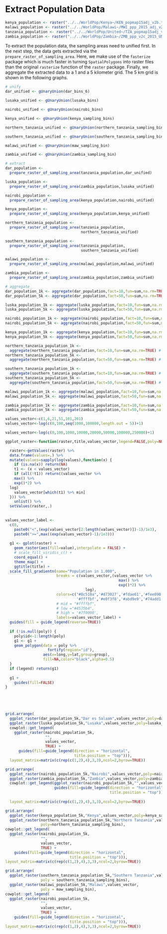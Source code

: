 # Extract Population Data {#prep}

```r
kenya_population <- raster("../../WorldPop/Kenya~/KEN_popmap15adj_v2b.tif")
malawi_population <- raster("../../WorldPop/Malawi~/MWI_ppp_2015_adj_v2.tif")
tanzania_population <- raster("../../WorldPop/United~/TZA_popmap15adj_v2b.tif")
zambia_population <- raster("../../WorldPop/Zambia~/ZMB_ppp_v2c_2015_UNadj.tif")
```

To extract the population data, the sampling areas need to unified first. In the next step, the data gets extracted via the `prepare_raster_of_sampling_area`. Here, we make use of the `fasterize` package which is much faster in turning `SpatialPolygons` into raster files than the original `rasterize` function of the `raster` package. Finally, we aggregate the extracted data to a 1 and a 5 kilometer grid. The 5 km grid is shown in the following graphs.  


```r
# unify
dar_unified <- gUnaryUnion(dar_bins_6)

lusaka_unified <- gUnaryUnion(lusaka_bins)

nairobi_unified <- gUnaryUnion(nairobi_bins)

kenya_unified <- gUnaryUnion(kenya_sampling_bins)

northern_tanzania_unified <- gUnaryUnion(northern_tanzania_sampling_bins)

southern_tanzania_unified <- gUnaryUnion(southern_tanzania_sampling_bins)

malawi_unified <- gUnaryUnion(maw_sampling_bin)

zambia_unified <- gUnaryUnion(zambia_sampling_bin)

# extract
dar_population <- 
  prepare_raster_of_sampling_area(tanzania_population,dar_unified)

luska_population <- 
  prepare_raster_of_sampling_area(zambia_population,lusaka_unified)

nairobi_population <- 
  prepare_raster_of_sampling_area(kenya_population,nairobi_unified)

kenya_population <- 
  prepare_raster_of_sampling_area(kenya_population,kenya_unified)

northern_tanzania_population <- 
  prepare_raster_of_sampling_area(tanzania_population,
                                  northern_tanzania_unified)

southern_tanzania_population <- 
  prepare_raster_of_sampling_area(tanzania_population,
                                  southern_tanzania_unified)

malawi_population <- 
  prepare_raster_of_sampling_area(malawi_population,malawi_unified)

zambia_population <- 
  prepare_raster_of_sampling_area(zambia_population,zambia_unified)

# aggregate
dar_population_1k <- aggregate(dar_population,fact=10,fun=sum,na.rm=TRUE) # 1 km 
dar_population_5k <- aggregate(dar_population,fact=50,fun=sum,na.rm=TRUE) # 5 km

luska_population_1k <- aggregate(luska_population,fact=10,fun=sum,na.rm=TRUE) # 1 km 
luska_population_5k <- aggregate(luska_population,fact=50,fun=sum,na.rm=TRUE) # 5 km

nairobi_population_1k <- aggregate(nairobi_population,fact=10,fun=sum,na.rm=TRUE) # 1 km 
nairobi_population_5k <- aggregate(nairobi_population,fact=50,fun=sum,na.rm=TRUE) # 5 km

kenya_population_1k <- aggregate(kenya_population,fact=10,fun=sum,na.rm=TRUE) # 1 km 
kenya_population_5k <- aggregate(kenya_population,fact=50,fun=sum,na.rm=TRUE) # 5 km

northern_tanzania_population_1k <- 
  aggregate(northern_tanzania_population,fact=10,fun=sum,na.rm=TRUE) # 1 km 
northern_tanzania_population_5k <- 
  aggregate(northern_tanzania_population,fact=50,fun=sum,na.rm=TRUE) # 5 km

southern_tanzania_population_1k <- 
  aggregate(southern_tanzania_population,fact=10,fun=sum,na.rm=TRUE) # 1 km 
southern_tanzania_population_5k <- 
  aggregate(southern_tanzania_population,fact=50,fun=sum,na.rm=TRUE) # 5 km 

malawi_population_1k <- aggregate(malawi_population,fact=10,fun=sum,na.rm=TRUE) # 1 km 
malawi_population_5k <- aggregate(malawi_population,fact=50,fun=sum,na.rm=TRUE) # 5 km

zambia_population_1k <- aggregate(zambia_population,fact=10,fun=sum,na.rm=TRUE) # 1 km 
zambia_population_5k <- aggregate(zambia_population,fact=50,fun=sum,na.rm=TRUE) # 5 km


```



```r


values_vector<-c(1,6,21,51,101,201)
values_vector<-log(c(0,100,seq(1000,100000,length.out = 5))+1)

values_vector<-log(c(0,100,1000,10000,20000,50000,100000,250000)+1)

ggplot_raster<-function(raster,title,values_vector,legend=FALSE,poly=NULL) {

  raster<-getValues(raster) %>% 
  data.frame(values=.) %>% 
  mutate(values=sapply(log(values),function(x) {
    if (is.na(x)) return(NA)
    t1 <- (x < values_vector)
    if (all(!t1)) return((values_vector %>% 
    max() %>% 
    exp()*2) %>% 
  log)
    values_vector[which(t1) %>% min]
  })) %>% 
    unlist() %>% 
  setValues(raster,.) 
  
  
values_vector_label <- 
  c(0,
    paste0("<",(exp(values_vector[2:length(values_vector)])-1)/1e3),
    paste0(">=",max((exp(values_vector)-1)/1e3)))
  
  g1 <- gplot(raster) +
    geom_raster(aes(fill=value),interpolate = FALSE) +
    # scale_fill_viridis_c() +
    coord_equal() +
    theme_map() +
    ggtitle(title) + 
  scale_fill_gradientn(name="Population in 1,000",
                       breaks = c(values_vector,(values_vector %>% 
                                                   max() %>% 
                                                   exp()*2) %>% 
                                    log),
                       colors=c("#8c510a",'#d73027','#fdae61','#fee090',
                                '#ffffbf','#e0f3f8','#abd9e9','#74add1',"#1a9850") %>% rev,
                       # mid = "#ffffbf",
                       # low ="#4575b4",
                       # high = '#7f0000',
                       labels=values_vector_label) +
  guides(fill = guide_legend(reverse=TRUE))
  
  if (!is.null(poly)) {
    poly$id<-1:length(poly)
    g1 <- g1 + 
    geom_polygon(data = poly %>% 
                   fortify(region="id"),
                 aes(x=long,y=lat,group=group),
                 fill=NA,color="black",alpha=0.5)
  }
  if (legend) return(g1)
  
  g1 + 
    guides(fill=FALSE)
}


  



```

```r
grid.arrange(
  ggplot_raster(dar_population_5k,"Dar es Salaam",values_vector,poly=dar_bins_6),
  ggplot_raster(luska_population_5k,"Lusaka",values_vector,poly=lusaka_bins),
  cowplot::get_legend(
    ggplot_raster(nairobi_population_5k,
                  "",
                  values_vector,
                  TRUE) +
      guides(fill=guide_legend(direction = "horizontal",
                               title.position = "top"))),
  layout_matrix=matrix(c(rep(c(1,2),4),3,3),ncol=2,byrow=TRUE))
```



```r
grid.arrange(
  ggplot_raster(nairobi_population_5k,"Nairobi",values_vector,poly=nairobi_bins),
  ggplot_raster(zambia_population_5k,"Zambia",values_vector,poly=zambia_sampling_bin),
  cowplot::get_legend(ggplot_raster(nairobi_population_5k,"",values_vector,TRUE) +
                      guides(fill=guide_legend(direction = "horizontal",
                                               title.position = "top"))),
  
  layout_matrix=matrix(c(rep(c(1,2),4),3,3),ncol=2,byrow=TRUE))
```


```r
grid.arrange(
  ggplot_raster(kenya_population_5k,"Kenya",values_vector,poly=kenya_sampling_bins),
  ggplot_raster(northern_tanzania_population_5k,"Northern Tanzania",values_vector,
                poly=northern_tanzania_sampling_bins),
cowplot::get_legend(
  ggplot_raster(nairobi_population_5k,
                "",
                values_vector,
                TRUE) +
    guides(fill=guide_legend(direction = "horizontal",
                             title.position = "top"))),
layout_matrix=matrix(c(rep(c(1,2),4),3,3),ncol=2,byrow=TRUE))

```

```r
grid.arrange(
  ggplot_raster(southern_tanzania_population_5k,"Southern Tanzania",values_vector,
                poly = southern_tanzania_sampling_bins),
  ggplot_raster(malawi_population_5k,"Malawi",values_vector,
                poly = maw_sampling_bin),
cowplot::get_legend(
  ggplot_raster(nairobi_population_5k,
                "",
                values_vector,
                TRUE) +
    guides(fill=guide_legend(direction = "horizontal",
                             title.position = "top"))),
layout_matrix=matrix(c(rep(c(1,2),4),3,3),ncol=2,byrow=TRUE))

```



